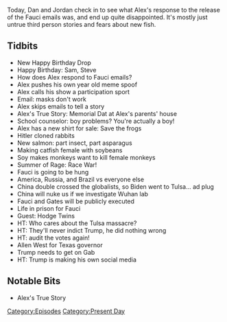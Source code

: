 {{Episode
    | title           = June 2, 2021
    | caption         = [https://knowledgefight.libsyn.com/563-june-2-2021 Listen to this episode on Libsyn]
    | episodeNumber   = 563
    | length          = 01:14:28
    | airDate         = June 7, 2021
    | coverageDate    = June 2, 2021
    | episodeType     = [[:Category:Present Day|Present Day]]
    | appearance      = [[Anthony Fauci]], [[Bill Gates]], [[Hodge Twins]], [[Allen West]]
    | previousEpisode = [[562: May 27, 2021]]
    | nextEpisode     = [[564: May 15-20, 2003]]
}}

{{Stub}}

Today, Dan and Jordan check in to see what Alex's response to the release of the Fauci emails was, and end up quite disappointed. It's mostly just untrue third person stories and fears about new fish.

==Tidbits==

*New Happy Birthday Drop
*Happy Birthday: Sam, Steve
*How does Alex respond to Fauci emails?
*Alex pushes his own year old meme spoof
*Alex calls his show a participation sport
*Email: masks don't work
*Alex skips emails to tell a story
*Alex's True Story: Memorial Dat at Alex's parents' house
*School counselor: boy problems? You're actually a boy!
*Alex has a new shirt for sale: Save the frogs
*Hitler cloned rabbits
*New salmon: part insect, part asparagus
*Making catfish female with soybeans
*Soy makes monkeys want to kill female monkeys
*Summer of Rage: Race War!
*Fauci is going to be hung
*America, Russia, and Brazil vs everyone else
*China double crossed the globalists, so Biden went to Tulsa... ad plug
*China will nuke us if we investigate Wuhan lab
*Fauci and Gates will be publicly executed
*Life in prison for Fauci
*Guest: Hodge Twins
*HT: Who cares about the Tulsa massacre?
*HT: They'll never indict Trump, he did nothing wrong
*HT: audit the votes again!
*Allen West for Texas governor
*Trump needs to get on Gab
*HT: Trump is making his own social media

==Notable Bits==

*Alex's True Story

[[Category:Episodes]]
[[Category:Present Day]]